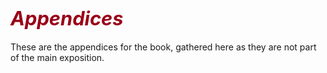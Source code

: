 # {-}
# <i style="font-size: 110%; color:#990017;">Appendices</i> {-}

These are the appendices for the book, gathered here as they
are not part of the main exposition.